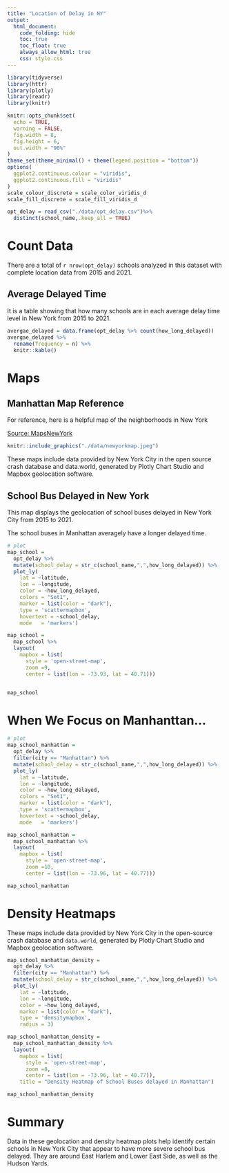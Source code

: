 ```yaml
---
title: "Location of Delay in NY"
output: 
  html_document:
    code_folding: hide
    toc: true
    toc_float: true
    always_allow_html: true
    css: style.css
---
```

  
```r
library(tidyverse)
library(httr)
library(plotly)
library(readr)
library(knitr)

knitr::opts_chunk$set(
  echo = TRUE,
  warning = FALSE,
  fig.width = 8, 
  fig.height = 6,
  out.width = "90%"
)
theme_set(theme_minimal() + theme(legend.position = "bottom"))
options(
  ggplot2.continuous.colour = "viridis",
  ggplot2.continuous.fill = "viridis"
)
scale_colour_discrete = scale_color_viridis_d
scale_fill_discrete = scale_fill_viridis_d

```

```r
opt_delay = read_csv("./data/opt_delay.csv")%>%
  distinct(school_name,.keep_all = TRUE) 
```

# Count Data

There are a total of `r nrow(opt_delay)` schools analyzed in this dataset with complete location data from 2015 and 2021.  

## Average Delayed Time

It is a table showing that how many schools are in each average delay time level in New York from 2015 to 2021. 
```r
avergae_delayed = data.frame(opt_delay %>% count(how_long_delayed))
avergae_delayed %>% 
  rename(frequency = n) %>%
  knitr::kable()
```


# Maps

## Manhattan Map Reference

For reference, here is a helpful map of the neighborhoods in New York

[Source:  MapsNewYork](https://jennisparks.com/hand-drawn-map-of-new-york)


```r
knitr::include_graphics("./data/newyorkmap.jpeg")
```

These maps include data provided by New York City in the open source crash database and data.world, generated by Plotly Chart Studio and Mapbox geolocation software.

## School Bus Delayed in New York

This map displays the geolocation of school buses delayed in New York City from 2015 to 2021. 

The school buses in Manhattan averagely have a longer delayed time.

```r
# plot
map_school = 
  opt_delay %>%
  mutate(school_delay = str_c(school_name,",",how_long_delayed)) %>%
  plot_ly(
    lat = ~latitude,
    lon = ~longitude,
    color = ~how_long_delayed,
    colors = "Set1",
    marker = list(color = "dark"),
    type = 'scattermapbox',
    hovertext = ~school_delay,
    mode   = 'markers')

map_school = 
  map_school %>% 
  layout(
    mapbox = list(
      style = 'open-street-map',
      zoom =9,
      center = list(lon = -73.93, lat = 40.71))) 


map_school 
```

# When We Focus on Manhanttan...

```r
# plot
map_school_manhattan = 
  opt_delay %>%
  filter(city == "Manhattan") %>%
  mutate(school_delay = str_c(school_name,",",how_long_delayed)) %>%
  plot_ly(
    lat = ~latitude,
    lon = ~longitude,
    color = ~how_long_delayed,
    colors = "Set1",
    marker = list(color = "dark"),
    type = 'scattermapbox',
    hovertext = ~school_delay,
    mode   = 'markers')

map_school_manhattan = 
  map_school_manhattan %>% 
  layout(
    mapbox = list(
      style = 'open-street-map',
      zoom =10,
      center = list(lon = -73.96, lat = 40.77))) 

map_school_manhattan 
```

# Density Heatmaps

These maps include data provided by New York City in the open-source crash database and `data.world`, generated by Plotly Chart Studio and Mapbox geolocation software.

```r
map_school_manhattan_density = 
  opt_delay %>%
  filter(city == "Manhattan") %>%
  mutate(school_delay = str_c(school_name,",",how_long_delayed)) %>%
  plot_ly(
    lat = ~latitude,
    lon = ~longitude,
    color = ~how_long_delayed,
    marker = list(color = "dark"),
    type = 'densitymapbox',
    radius = 3)

map_school_manhattan_density = 
  map_school_manhattan_density %>% 
  layout(
    mapbox = list(
      style = 'open-street-map',
      zoom =8,
      center = list(lon = -73.96, lat = 40.77)),
    title = "Density Heatmap of School Buses delayed in Manhattan")

map_school_manhattan_density

```

# Summary

Data in these geolocation and density heatmap plots help identify certain schools in New York City that appear to have more severe school bus delayed. They are around East Harlem and Lower East Side, as well as the Hudson Yards. 


